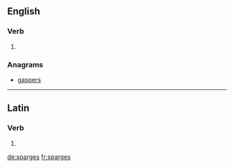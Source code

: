 ==English==

===Verb===
{{head|en|verb form}}

# {{en-third-person singular of|sparge}}

===Anagrams===
* [[gaspers#English|gaspers]]

----

==Latin==

===Verb===
{{la-verb-form|spargēs}}

# {{conjugation of|spargō||2|s|fut|act|ind|lang=la}}

[[de:sparges]]
[[fr:sparges]]
